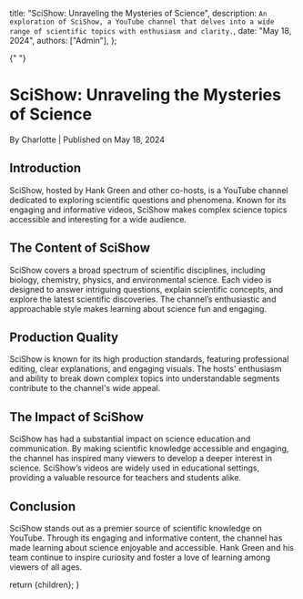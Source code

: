 
  title: "SciShow: Unraveling the Mysteries of Science",
  description: `An exploration of SciShow, a YouTube channel that delves into a wide range of scientific topics with enthusiasm and clarity.`,
  date: "May 18, 2024",
  authors: ["Admin"],
};

{" "}

<h1>SciShow: Unraveling the Mysteries of Science</h1>
<div className="text-sm text-gray-500 dark:text-gray-400">
  By Charlotte | Published on May 18, 2024
</div>
<section id="introduction">
  <h2>Introduction</h2>
  <span>
    SciShow, hosted by Hank Green and other co-hosts, is a YouTube channel
    dedicated to exploring scientific questions and phenomena. Known for its
    engaging and informative videos, SciShow makes complex science topics
    accessible and interesting for a wide audience.
  </span>
</section>
<section id="the-content-of-scishow">
  <h2>The Content of SciShow</h2>
  <span>
    SciShow covers a broad spectrum of scientific disciplines, including
    biology, chemistry, physics, and environmental science. Each video is
    designed to answer intriguing questions, explain scientific concepts, and
    explore the latest scientific discoveries. The channel’s enthusiastic and
    approachable style makes learning about science fun and engaging.
  </span>
</section>
<section id="production-quality">
  <h2>Production Quality</h2>
  <span>
    SciShow is known for its high production standards, featuring professional
    editing, clear explanations, and engaging visuals. The hosts' enthusiasm and
    ability to break down complex topics into understandable segments contribute
    to the channel's wide appeal.
  </span>
</section>
<section id="the-impact-of-scishow">
  <h2>The Impact of SciShow</h2>
  <span>
    SciShow has had a substantial impact on science education and communication.
    By making scientific knowledge accessible and engaging, the channel has
    inspired many viewers to develop a deeper interest in science. SciShow’s
    videos are widely used in educational settings, providing a valuable
    resource for teachers and students alike.
  </span>
</section>
<section id="conclusion">
  <h2>Conclusion</h2>
  <span>
    SciShow stands out as a premier source of scientific knowledge on YouTube.
    Through its engaging and informative content, the channel has made learning
    about science enjoyable and accessible. Hank Green and his team continue to
    inspire curiosity and foster a love of learning among viewers of all ages.
  </span>
</section>

  return <MdxLayout>{children}</MdxLayout>;
}
